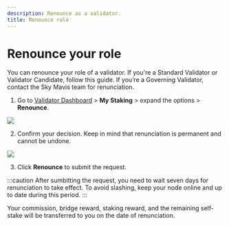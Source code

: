 ```yaml
---
description: Renounce as a validator.
title: Renounce role
---
```



# Renounce your role
You can renounce your role of a validator.
If you're a Standard Validator or Validator Candidate, 
follow this guide. If you’re a Governing Validator, contact 
the Sky Mavis team for renunciation.

1. Go to [Validator Dashboard](https://validator.roninchain.com) >
**My Staking** > expand the options > **Renounce**.
<img src={StepOne} width={1280} />

2. Confirm your decision. Keep in mind that renunciation
is permanent and cannot be undone.
<img src={StepTwo} width={500} />

3. Click **Renounce** to submit the request.

:::caution
After sumbitting the request, you need to wait seven days for
renunciation to take effect. To avoid slashing, keep your node
online and up to date during this period.
:::

Your commission, bridge reward, staking reward, and the remaining
self-stake will be transferred to you on the date of renunciation.